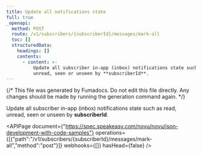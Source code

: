 ```yaml
---
title: Update all notifications state
full: true
_openapi:
  method: POST
  route: /v1/subscribers/{subscriberId}/messages/mark-all
  toc: []
  structuredData:
    headings: []
    contents:
      - content: >-
          Update all subscriber in-app (inbox) notifications state such as read,
          unread, seen or unseen by **subscriberId**.
---
```


{/* This file was generated by Fumadocs. Do not edit this file directly. Any changes should be made by running the generation command again. */}

Update all subscriber in-app (inbox) notifications state such as read, unread, seen or unseen by **subscriberId**.

<APIPage document={"https://spec.speakeasy.com/novu/novu/json-development-with-code-samples"} operations={[{"path":"/v1/subscribers/{subscriberId}/messages/mark-all","method":"post"}]} webhooks={[]} hasHead={false} />
